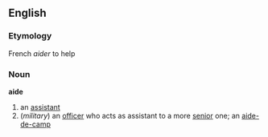 ==English==
===Etymology===
French ''aider'' to help
===Noun===
'''aide'''
#an [[assistant]]
#(''military'') an [[officer]] who acts as assistant to a more [[senior]] one; an [[aide-de-camp]]